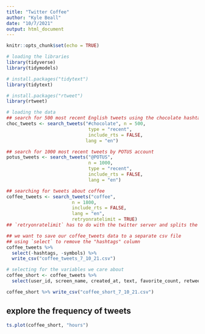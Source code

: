 ```yaml
---
title: "Twitter Coffee"
author: "Kyle Beall"
date: "10/7/2021"
output: html_document
---
```


```r
knitr::opts_chunk$set(echo = TRUE)
```

```r
# loading the libraries
library(tidyverse)
library(tidymodels)

# install.packages("tidytext")
library(tidytext)

# install.packages("rtweet")
library(rtweet)
```

```r
# loading the data
## search for 500 most recent English tweets using the chocolate hashtag
choc_tweets <- search_tweets("#chocolate", n = 500, 
                              type = "recent",
                              include_rts = FALSE, 
                             lang = "en")

## search for 1000 most recent tweets by POTUS account
potus_tweets <- search_tweets("@POTUS", 
                              n = 1000,
                              type = "recent",
                              include_rts = FALSE,
                              lang = "en")

## searching for tweets about coffee
coffee_tweets <- search_tweets("coffee",
                        n = 1800,
                        include_rts = FALSE,
                        lang = "en",
                        retryonratelimit = TRUE)
## `retryonratelimit` has to do with the twitter server and splits the query into smaller chunks

## we want to save our coffee_tweets data to a separate csv file
## using `select` to remove the "hashtags" column
coffee_tweets %>% 
  select(-hashtags, -symbols) %>%
  write_csv("coffee_tweets_7_10_21.csv")

```

```r
# selecting for the variables we care about 
coffee_short <- coffee_tweets %>%
  select(user_id, screen_name, created_at, text, favorite_count, retweet_count)

coffee_short %>% write_csv("coffee_short_7_10_21.csv")
```


## explore the frequency of tweets 
```r
ts.plot(coffee_short, "hours")
```

